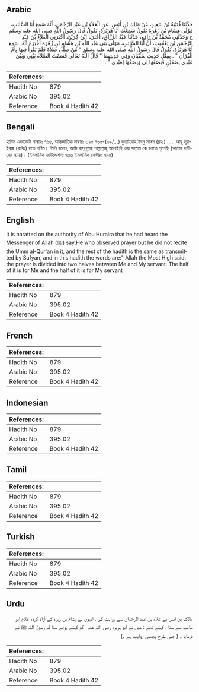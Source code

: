 ## Arabic


<div dir="rtl" lang="ar" style={{fontSize:'larger',backgroundColor:'#f8f9fa',padding:20}}>
حَدَّثَنَا قُتَيْبَةُ بْنُ سَعِيدٍ، عَنْ مَالِكِ بْنِ أَنَسٍ، عَنِ الْعَلاَءِ بْنِ عَبْدِ الرَّحْمَنِ، أَنَّهُ سَمِعَ أَبَا السَّائِبِ، مَوْلَى هِشَامِ بْنِ زُهْرَةَ يَقُولُ سَمِعْتُ أَبَا هُرَيْرَةَ، يَقُولُ قَالَ رَسُولُ اللَّهِ صلى الله عليه وسلم ح وَحَدَّثَنِي مُحَمَّدُ بْنُ رَافِعٍ، حَدَّثَنَا عَبْدُ الرَّزَّاقِ، أَخْبَرَنَا ابْنُ جُرَيْجٍ، أَخْبَرَنِي الْعَلاَءُ بْنُ عَبْدِ الرَّحْمَنِ بْنِ يَعْقُوبَ، أَنَّ أَبَا السَّائِبِ، مَوْلَى بَنِي عَبْدِ اللَّهِ بْنِ هِشَامِ بْنِ زُهْرَةَ أَخْبَرَهُ أَنَّهُ، سَمِعَ أَبَا هُرَيْرَةَ، يَقُولُ قَالَ رَسُولُ اللَّهِ صلى الله عليه وسلم ‏"‏ مَنْ صَلَّى صَلاَةً فَلَمْ يَقْرَأْ فِيهَا بِأُمِّ الْقُرْآنِ ‏"‏ ‏.‏ بِمِثْلِ حَدِيثِ سُفْيَانَ وَفِي حَدِيثِهِمَا ‏"‏ قَالَ اللَّهُ تَعَالَى قَسَمْتُ الصَّلاَةَ بَيْنِي وَبَيْنَ عَبْدِي نِصْفَيْنِ فَنِصْفُهَا لِي وَنِصْفُهَا لِعَبْدِي ‏"‏ ‏.‏
</div>
<div style={{backgroundColor:'#f8f9fa',padding:20, marginBottom: 10}}><table> <thead> <tr> <th>References:</th> <th></th> </tr> </thead> <tbody><tr><td>Hadith No</td><td>879</td></tr><tr><td>Arabic No</td><td>395.02</td></tr><tr><td>Reference</td><td>Book 4 Hadith 42</td></tr></tbody></table></div>

## Bengali


<div dir="ltr" lang="bn" style={{fontSize:'larger',backgroundColor:'#f8f9fa',padding:20}}>
হাদিস একাডেমি নাম্বারঃ ৭৬৫, আন্তর্জাতিক নাম্বারঃ ৩৯৫ ৭৬৫-(৩৯/...) কুতাইবাহ ইবনু সাঈদ (রহঃ) ..... আবূ হুরাইরাহ (রাযিঃ) হতে বর্ণিত। তিনি বলেন, আমি রাসূলুল্লাহ সাল্লাল্লাহু আলাইহি ওয়া সাল্লাম কে বলতে শুনেছি (আগের হাদীসের ন্যায়)। (ইসলামিক ফাউন্ডেশনঃ ৭৬৩ ইসলামিক সেন্টারঃ ৭৭৫)
</div>
<div style={{backgroundColor:'#f8f9fa',padding:20, marginBottom: 10}}><table> <thead> <tr> <th>References:</th> <th></th> </tr> </thead> <tbody><tr><td>Hadith No</td><td>879</td></tr><tr><td>Arabic No</td><td>395.02</td></tr><tr><td>Reference</td><td>Book 4 Hadith 42</td></tr></tbody></table></div>

## English


<div dir="ltr" lang="en" style={{fontSize:'larger',backgroundColor:'#f8f9fa',padding:20}}>
It is naratted on the authority of Abu Huraira that he had heard the Messenger of Allah (ﷺ) say:He who observed prayer but he did not recite the Umm al-Qur'an in it, and the rest of the hadith is the same as transmitted by Sufyan, and in this hadith the words are:" Allah the Most High said: the prayer is divided into two halves between Me and My servant. The half of it is for Me and the half of it is for My servant
</div>
<div style={{backgroundColor:'#f8f9fa',padding:20, marginBottom: 10}}><table> <thead> <tr> <th>References:</th> <th></th> </tr> </thead> <tbody><tr><td>Hadith No</td><td>879</td></tr><tr><td>Arabic No</td><td>395.02</td></tr><tr><td>Reference</td><td>Book 4 Hadith 42</td></tr></tbody></table></div>

## French


<div dir="ltr" lang="fr" style={{fontSize:'larger',backgroundColor:'#f8f9fa',padding:20}}>

</div>
<div style={{backgroundColor:'#f8f9fa',padding:20, marginBottom: 10}}><table> <thead> <tr> <th>References:</th> <th></th> </tr> </thead> <tbody><tr><td>Hadith No</td><td>879</td></tr><tr><td>Arabic No</td><td>395.02</td></tr><tr><td>Reference</td><td>Book 4 Hadith 42</td></tr></tbody></table></div>

## Indonesian


<div dir="ltr" lang="id" style={{fontSize:'larger',backgroundColor:'#f8f9fa',padding:20}}>

</div>
<div style={{backgroundColor:'#f8f9fa',padding:20, marginBottom: 10}}><table> <thead> <tr> <th>References:</th> <th></th> </tr> </thead> <tbody><tr><td>Hadith No</td><td>879</td></tr><tr><td>Arabic No</td><td>395.02</td></tr><tr><td>Reference</td><td>Book 4 Hadith 42</td></tr></tbody></table></div>

## Tamil


<div dir="ltr" lang="ta" style={{fontSize:'larger',backgroundColor:'#f8f9fa',padding:20}}>

</div>
<div style={{backgroundColor:'#f8f9fa',padding:20, marginBottom: 10}}><table> <thead> <tr> <th>References:</th> <th></th> </tr> </thead> <tbody><tr><td>Hadith No</td><td>879</td></tr><tr><td>Arabic No</td><td>395.02</td></tr><tr><td>Reference</td><td>Book 4 Hadith 42</td></tr></tbody></table></div>

## Turkish


<div dir="ltr" lang="tr" style={{fontSize:'larger',backgroundColor:'#f8f9fa',padding:20}}>

</div>
<div style={{backgroundColor:'#f8f9fa',padding:20, marginBottom: 10}}><table> <thead> <tr> <th>References:</th> <th></th> </tr> </thead> <tbody><tr><td>Hadith No</td><td>879</td></tr><tr><td>Arabic No</td><td>395.02</td></tr><tr><td>Reference</td><td>Book 4 Hadith 42</td></tr></tbody></table></div>

## Urdu


<div dir="rtl" lang="ur" style={{fontSize:'larger',backgroundColor:'#f8f9fa',padding:20}}>
مالک بن انس نے علاء بن عبد الرحمان سے روایت کی ، انہوں نے ہشام بن زہرہ کے آزاد کردہ غلام ابو سائب سے سنا ، کہتے تھے : میں نے ابو ہریرہ ‌رضی ‌اللہ ‌عنہ ‌ ‌ کو کہتے ہوئے سنا کہ رسول اللہ ﷺ نے فرمایا ۔ ( جس طرح پچھلی روایت ہے ۔)
</div>
<div style={{backgroundColor:'#f8f9fa',padding:20, marginBottom: 10}}><table> <thead> <tr> <th>References:</th> <th></th> </tr> </thead> <tbody><tr><td>Hadith No</td><td>879</td></tr><tr><td>Arabic No</td><td>395.02</td></tr><tr><td>Reference</td><td>Book 4 Hadith 42</td></tr></tbody></table></div>
